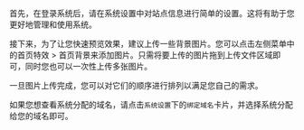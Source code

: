 




 <Player src="https://nice-photo-1256312109.cos.ap-shanghai.myqcloud.com/video/quickstart.mp4">
    <BigPlayButton position="center" />
    <ControlBar autoHide={false} />
</Player>

首先，在登录系统后，请在系统设置中对站点信息进行简单的设置。这将有助于您更好地管理和使用系统。

接下来，为了让您快速预览效果，建议上传一些背景图片。您可以点击左侧菜单中的首页特效 > 首页背景来添加图片。只需将要上传的图片拖到上传文件区域即可，同时您也可以一次性上传多张图片。

一旦图片上传完成，您可以对它们的顺序进行排列以满足您自己的需求。

如果您想查看系统分配的域名，请点击`系统设置`下的`绑定域名`卡片，并选择系统分配给您的域名即可。

